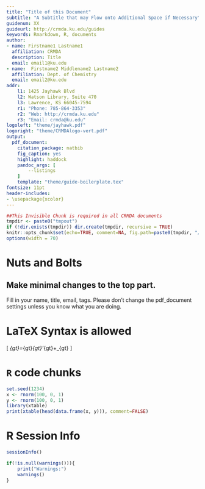 ```yaml
---
title: "Title of this Document"
subtitle: "A Subtitle that may Flow onto Additional Space if Necessary"
guidenum: XX
guideurl: http://crmda.ku.edu/guides
keywords: Rmarkdown, R, documents
author:
- name: Firstname1 Lastname1
  affiliation: CRMDA
  description: Title
  email: email1@ku.edu
- name:  Firstname2 Middlename2 Lastname2
  affiliation: Dept. of Chemistry
  email: email2@ku.edu
addr:
    l1: 1425 Jayhawk Blvd
    l2: Watson Library, Suite 470
    l3: Lawrence, KS 66045-7594
    r1: "Phone: 785-864-3353"
    r2: "Web: http://crmda.ku.edu"
    r3: "Email: crmda@ku.edu"
logoleft: "theme/jayhawk.pdf"
logoright: "theme/CRMDAlogo-vert.pdf"
output: 
  pdf_document:
    citation_package: natbib
    fig_caption: yes
    highlight: haddock
    pandoc_args: [
        --listings
    ]
    template: "theme/guide-boilerplate.tex"
fontsize: 11pt
header-includes:
- \usepackage{xcolor}
---
```


```r
##This Invisible Chunk is required in all CRMDA documents
tmpdir <- paste0("tmpout")
if (!dir.exists(tmpdir)) dir.create(tmpdir, recursive = TRUE)
knitr::opts_chunk$set(echo=TRUE, comment=NA, fig.path=paste0(tmpdir, "/p-"))
options(width = 70)
```

\begin{abstract}
This is the abstract.
\end{abstract}


# Nuts and Bolts

## Make minimal changes to the top part.

Fill in your name, title, email, tags.  Please don't change the
pdf_document settings unless you know what you are doing.


# LaTeX Syntax is allowed

\[
\Sigma_{gt}=\Lambda_{gt}\Psi_{gt}\Lambda'_{gt}+\Theta_{gt}
\]

# `R` code chunks 

```r
set.seed(1234)
x <- rnorm(100, 0, 1)
y <- rnorm(100, 0, 1)
library(xtable)
print(xtable(head(data.frame(x, y))), comment=FALSE)
```

[//]: (All guides must have this as the final stanza)

# R Session Info
```r
sessionInfo()
```

```r
if(!is.null(warnings())){
    print("Warnings:")
    warnings()
}
```

